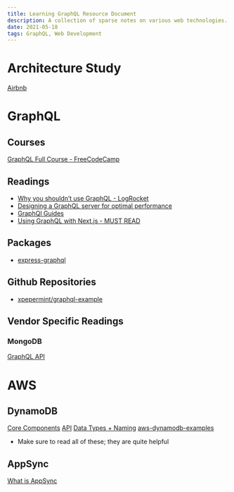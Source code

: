 ```yaml
---
title: Learning GraphQL Resource Document
description: A collection of sparse notes on various web technologies.
date: 2021-05-18
tags: GraphQL, Web Development
---
```


# Architecture Study

[Airbnb](https://enqueuezero.com/airbnb-architecture.html)

# GraphQL

## Courses

[GraphQL Full Course - FreeCodeCamp](https://youtu.be/ed8SzALpx1Q)

## Readings

- [Why you shouldn’t use GraphQL - LogRocket](https://blog.logrocket.com/why-you-shouldnt-use-graphql/)
- [Designing a GraphQL server for optimal performance](https://blog.logrocket.com/designing-graphql-server-optimal-performance/)
- [GraphQl Guides](https://www.graphql.com/guides/)
- [Using GraphQL with Next.js - MUST READ](https://aws.amazon.com/blogs/mobile/ssr-support-for-aws-amplify-javascript-libraries/)

## Packages

- [express-graphql](https://www.npmjs.com/package/express-graphql)

## Github Repositories

- [xpepermint/graphql-example](https://github.com/xpepermint/graphql-example)

## Vendor Specific Readings

### MongoDB

[GraphQL API](https://docs.mongodb.com/realm/graphql/)

# AWS

## DynamoDB

[Core Components](https://docs.aws.amazon.com/amazondynamodb/latest/developerguide/HowItWorks.CoreComponents.html)
[API](https://docs.aws.amazon.com/amazondynamodb/latest/developerguide/HowItWorks.API.html)
[Data Types + Naming](https://docs.aws.amazon.com/amazondynamodb/latest/developerguide/HowItWorks.NamingRulesDataTypes.html)
[aws-dynamodb-examples](https://github.com/aws-samples/aws-dynamodb-examples)

- Make sure to read all of these; they are quite helpful

## AppSync

[What is AppSync](https://docs.aws.amazon.com/appsync/latest/devguide/what-is-appsync.html)
